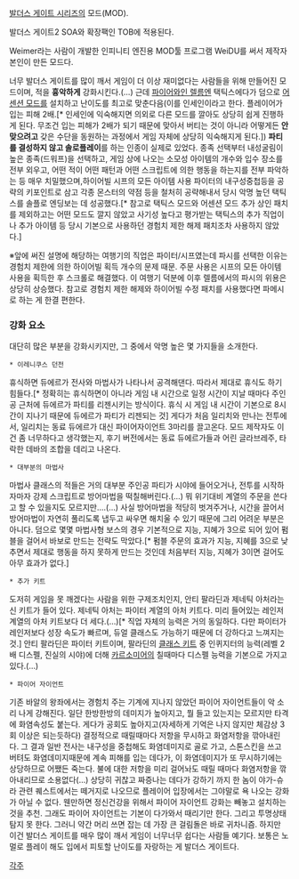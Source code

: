 [[발더스 게이트 시리즈]]의 모드(MOD).

발더스 게이트2 SOA와 확장팩인 TOB에 적용된다.

Weimer라는 사람이 개발한 인피니티 엔진용 MOD툴 프로그램 WeiDU를 써서 제작자 본인이 만든 모드다.

너무 발더스 게이트를 많이 깨서 게임이 더 이상 재미없다는 사람들을 위해 만들어진 모드이며, 적을 '''흉악하게''' 강화시킨다.(…) 근데 [[파이어와인 렐름]]엔 택틱스에다가 덤으로 [[어센션 모드]]를 설치하고 난이도를 최고로 맞춘다음(이를 인세인이라고 한다. 플레이어가 입는 피해 2배.[* 인세인에 익숙해지면 의외로 다른 모드를 깔아도 상당히 쉽게 진행하게 된다. 무조건 입는 피해가 2배가 되기 때문에 맞아서 버티는 것이 아니라 어떻게든 '''안맞으려고''' 갖은 수단을 동원하는 과정에서 게임 자체에 상당히 익숙해지게 된다.]) '''파티를 결성하지 않고 솔로플레이'''를 하는 인종이 실제로 있었다. 종족 선택부터 내성굴림이 높은 종족(드워프)을 선택하고, 게임 상에 나오는 소모성 아이템의 개수와 입수 장소를 전부 외우고, 어떤 적이 어떤 패턴과 어떤 스크립트에 의한 행동을 하는지를 전부 파악하는 등 매우 치밀했으며,하이어빌 시프의 모든 아이템 사용 파이터의 내구성중첩등을 공략의 키포인트로 삼고 각종 몬스터의 약점 등을 철처히 공략해내서 당시 악명 높던 택틱스를 솔플로 엔딩보는 데 성공했다.[* 참고로 택틱스 모드와 어센션 모드 추가 상인 패치를 제외하고는 어떤 모드도 깔지 않았고 사기성 높다고 평가받는 택틱스의 추가 직업이나 추가 아이템 등 당시 기본으로 사용하던 경험치 제한 해제 패치조차 사용하지 않았다.]

※앞에 써진 설명에 해당하는 여행기의 직업은 파이터/시프였는데 파시를 선택한 이유는 경험치 제한에 의한 하이어빌 획득 개수의 문제 때문. 주문 사용은 시프의 모든 아이템 사용을 획득한 후 스크롤로 해결했다. 이 여행기 덕분에 이후 렐름에서의 파시의 위용은 상당히 상승했다. 참고로 경험치 제한 해제와 하이어빌 수정 패치를 사용했다면 파메시로 하는 게 한결 편한다.

=== 강화 요소 === 

대단히 많은 부분을 강화시키지만, 그 중에서 악명 높은 몇 가지들을 소개한다.

 * 이레니쿠스 던전
휴식하면 듀에르가 전사와 마법사가 나타나서 공격해댄다. 따라서 제대로 휴식도 하기 힘들다.[* 정확히는 휴식하면이 아니라 게임 내 시간으로 일정 시간이 지날 때마다 주인공 근처에 듀에르가 파티를 리젠시키는 방식이다. 휴식 시 게임 내 시간이 기본으로 8시간이 지나기 때문에 듀에르가 파티가 리젠되는 것] 게다가 처음 일리치와 만나는 전투에서, 일리치는 동료 듀에르가 대신 파이어자이언트 3마리를 끌고온다. 모드 제작자도 이건 좀 너무하다고 생각했는지, 후기 버전에서는 동료 듀에르가들과 어린 글라브레주, 타락한 데바의 조합을 데리고 나온다.

 * 대부분의 마법사
마법사 클래스의 적들은 거의 대부분 주인공 파티가 시야에 들어오거나, 전투를 시작하자마자 강제 스크립트로 방어마법을 떡칠해버린다.(…) 뭐 위기대비 계열의 주문을 쓴다고 할 수 있을지도 모르지만….(…) 사실 방어마법을 적당히 벗겨주거나, 시간을 끌어서 방어마법이 자연히 풀리도록 냅두고 싸우면 해치울 수 있기 때문에 그리 어려운 부분은 아니다. 덤으로 몇몇 마법사형 보스의 경우 기본적으로 지능, 지혜가 3으로 되어 있어 펌블을 걸어서 바보로 만드는 전략도 막았다.[* 펌블 주문의 효과가 지능, 지혜를 3으로 낮추면서 제대로 행동을 하지 못하게 만드는 것인데 처음부터 지능, 지혜가 3이면 걸어도 아무 효과가 없다.]

 * 추가 키트
도저히 게임을 못 깨겠다는 사람을 위한 구제조치인지, 안티 팔라딘과 제네틱 아처라는 신 키트가 들어 있다.
제네틱 아처는 파이터 계열의 아처 키트다. 미리 들어있는 레인저 계열의 아처 키트보다 더 세다.(…)[* 직업 자체의 능력은 거의 동일하다. 다만 파이터가 레인저보다 성장 속도가 빠르며, 듀얼 클래스도 가능하기 때문에 더 강하다고 느껴지는 것.]
안티 팔라딘은 파이터 키트이며, 팔라딘의 [[클래스 키트]] 중 인퀴지터의 능력(레벨 2배 디스펠, 진실의 시야)에 더해 [[카르소미어]]의 칠때마다 디스펠 능력을 기본으로 가지고 있다.(…)

 * 파이어 자이언트
기존 바알의 왕좌에서는 경험치 주는 기계에 지나지 않았던 파이어 자이언트들이 악 소리 나게 강해진다. 일단 한방한방의 데미지가 높아지고, 뭘 들고 있는지는 모르지만 타격에 화염속성도 붙는다. 게다가 공회도 높아지고(자세하게 기억은 나지 않지만 체감상 3회 이상은 되는듯하다) 결정적으로 때릴때마다 저항을 무시하고 화염저항을 깎아내린다. 그 결과 일반 전사는 내구성을 중첩해도 화염데미지로 골로 가고, 스톤스킨을 쓰고 버텨도 화염데미지때문에 계속 피해를 입는 데다가, 이 화염데미지가 또 무시하기에는 상당하므로 어쨌든 죽는다. 불에 대한 저항을 미리 걸어놔도 때릴 때마다 화염저항을 깎아내리므로 소용없다(...) 상당히 귀찮고 짜증나는 데다가 강하기 까지 한 놈이 야가-슈라 관련 퀘스트에서는 떼거지로 나오므로 플레이어 입장에서는 그야말로 욕 나오는 강화가 아닐 수 없다. 웬만하면 정신건강을 위해서 파이어 자이언트 강화는 빼놓고 설치하는 것을 추천. 그래도 파이어 자이언트는 기본이 다가와서 때리기만 한다. 그리고 투명상태 탐지 못 한다. 그러니 약간 머리 쓰면 잡는 데 가장 큰 걸림돌은 바로 귀차니즘. 하지만 이건 발더스 게이트를 매우 많이 깨서 게임이 너무너무 쉽다는 사람들 예기다. 보통은 노멀로 플레이 해도 입에서 피토할 난이도를 자랑하는 게 발더스 게이트다.

[[각주]]
